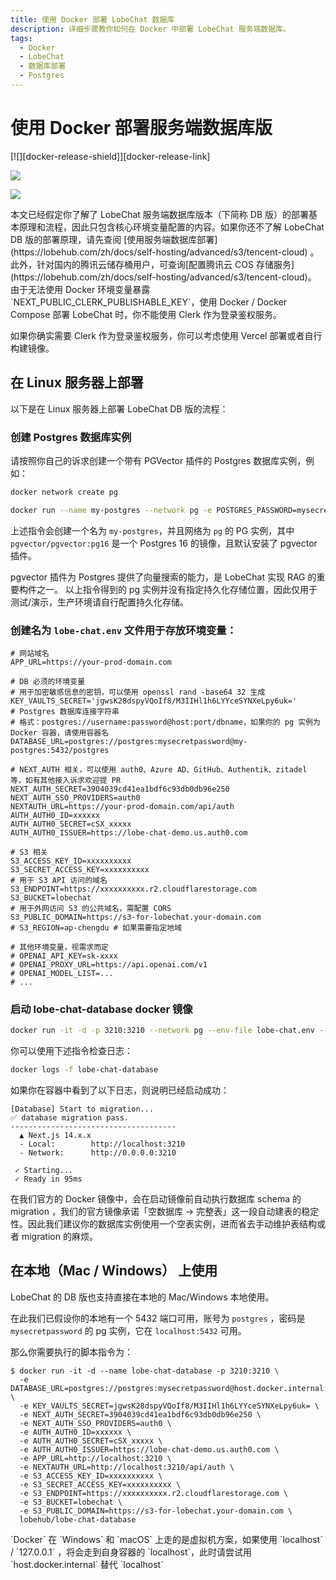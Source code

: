 ```yaml
---
title: 使用 Docker 部署 LobeChat 数据库
description: 详细步骤教你如何在 Docker 中部署 LobeChat 服务端数据库。
tags:
  - Docker
  - LobeChat
  - 数据库部署
  - Postgres
---
```


# 使用 Docker 部署服务端数据库版

<div style={{display:"flex", gap: 4}}>
  [![][docker-release-shield]][docker-release-link]

[![][docker-size-shield]][docker-size-link]

[![][docker-pulls-shield]][docker-pulls-link]

</div>

<Callout type="info">
  本文已经假定你了解了 LobeChat 服务端数据库版本（下简称 DB
  版）的部署基本原理和流程，因此只包含核心环境变量配置的内容。如果你还不了解 LobeChat DB
  版的部署原理，请先查阅 [使用服务端数据库部署](https://lobehub.com/zh/docs/self-hosting/advanced/s3/tencent-cloud) 。
  此外，针对国内的腾讯云储存桶用户，可查询[配置腾讯云 COS 存储服务](https://lobehub.com/zh/docs/self-hosting/advanced/s3/tencent-cloud)。
</Callout>

<Callout type="warning">
  由于无法使用 Docker 环境变量暴露 `NEXT_PUBLIC_CLERK_PUBLISHABLE_KEY`，使用 Docker / Docker Compose
  部署 LobeChat 时，你不能使用 Clerk 作为登录鉴权服务。

  如果你确实需要 Clerk 作为登录鉴权服务，你可以考虑使用 Vercel 部署或者自行构建镜像。
</Callout>

## 在 Linux 服务器上部署

以下是在 Linux 服务器上部署 LobeChat DB 版的流程：

<Steps>

### 创建 Postgres 数据库实例

请按照你自己的诉求创建一个带有 PGVector 插件的 Postgres 数据库实例，例如：

```sh
docker network create pg

docker run --name my-postgres --network pg -e POSTGRES_PASSWORD=mysecretpassword -p 5432:5432 -d pgvector/pgvector:pg16
```

上述指令会创建一个名为 `my-postgres`，并且网络为 `pg` 的 PG 实例，其中 `pgvector/pgvector:pg16` 是一个 Postgres 16 的镜像，且默认安装了 pgvector 插件。

<Callout type="info">
  pgvector 插件为 Postgres 提供了向量搜索的能力，是 LobeChat 实现 RAG 的重要构件之一。
</Callout>

<Callout type="warning">
  以上指令得到的 pg
  实例并没有指定持久化存储位置，因此仅用于测试/演示，生产环境请自行配置持久化存储。
</Callout>

### 创建名为 `lobe-chat.env` 文件用于存放环境变量：

```shell
# 网站域名
APP_URL=https://your-prod-domain.com

# DB 必须的环境变量
# 用于加密敏感信息的密钥，可以使用 openssl rand -base64 32 生成
KEY_VAULTS_SECRET='jgwsK28dspyVQoIf8/M3IIHl1h6LYYceSYNXeLpy6uk='
# Postgres 数据库连接字符串
# 格式：postgres://username:password@host:port/dbname，如果你的 pg 实例为 Docker 容器，请使用容器名
DATABASE_URL=postgres://postgres:mysecretpassword@my-postgres:5432/postgres

# NEXT_AUTH 相关，可以使用 auth0、Azure AD、GitHub、Authentik、zitadel 等，如有其他接入诉求欢迎提 PR
NEXT_AUTH_SECRET=3904039cd41ea1bdf6c93db0db96e250
NEXT_AUTH_SSO_PROVIDERS=auth0
NEXTAUTH_URL=https://your-prod-domain.com/api/auth
AUTH_AUTH0_ID=xxxxxx
AUTH_AUTH0_SECRET=cSX_xxxxx
AUTH_AUTH0_ISSUER=https://lobe-chat-demo.us.auth0.com

# S3 相关
S3_ACCESS_KEY_ID=xxxxxxxxxx
S3_SECRET_ACCESS_KEY=xxxxxxxxxx
# 用于 S3 API 访问的域名
S3_ENDPOINT=https://xxxxxxxxxx.r2.cloudflarestorage.com 
S3_BUCKET=lobechat
# 用于外网访问 S3 的公共域名，需配置 CORS
S3_PUBLIC_DOMAIN=https://s3-for-lobechat.your-domain.com 
# S3_REGION=ap-chengdu # 如果需要指定地域

# 其他环境变量，视需求而定
# OPENAI_API_KEY=sk-xxxx
# OPENAI_PROXY_URL=https://api.openai.com/v1
# OPENAI_MODEL_LIST=...
# ...
```

### 启动 lobe-chat-database docker 镜像

```sh
docker run -it -d -p 3210:3210 --network pg --env-file lobe-chat.env --name lobe-chat-database lobehub/lobe-chat-database
```

你可以使用下述指令检查日志：

```sh
docker logs -f lobe-chat-database
```

如果你在容器中看到了以下日志，则说明已经启动成功：

```log
[Database] Start to migration...
✅ database migration pass.
-------------------------------------
  ▲ Next.js 14.x.x
  - Local:        http://localhost:3210
  - Network:      http://0.0.0.0:3210

 ✓ Starting...
 ✓ Ready in 95ms
```

</Steps>

<Callout type="tip">
  在我们官方的 Docker 镜像中，会在启动镜像前自动执行数据库 schema 的 migration
  ，我们的官方镜像承诺「空数据库 ->
  完整表」这一段自动建表的稳定性。因此我们建议你的数据库实例使用一个空表实例，进而省去手动维护表结构或者
  migration 的麻烦。
</Callout>

## 在本地（Mac / Windows） 上使用

LobeChat 的 DB 版也支持直接在本地的 Mac/Windows 本地使用。

在此我们已假设你的本地有一个 5432 端口可用，账号为 `postgres` ，密码是 `mysecretpassword` 的 pg 实例，它在 `localhost:5432` 可用。

那么你需要执行的脚本指令为：

```shell
$ docker run -it -d --name lobe-chat-database -p 3210:3210 \
  -e DATABASE_URL=postgres://postgres:mysecretpassword@host.docker.internal:5432/postgres \
  -e KEY_VAULTS_SECRET=jgwsK28dspyVQoIf8/M3IIHl1h6LYYceSYNXeLpy6uk= \
  -e NEXT_AUTH_SECRET=3904039cd41ea1bdf6c93db0db96e250 \
  -e NEXT_AUTH_SSO_PROVIDERS=auth0 \
  -e AUTH_AUTH0_ID=xxxxxx \
  -e AUTH_AUTH0_SECRET=cSX_xxxxx \
  -e AUTH_AUTH0_ISSUER=https://lobe-chat-demo.us.auth0.com \
  -e APP_URL=http://localhost:3210 \
  -e NEXTAUTH_URL=http://localhost:3210/api/auth \
  -e S3_ACCESS_KEY_ID=xxxxxxxxxx \
  -e S3_SECRET_ACCESS_KEY=xxxxxxxxxx \
  -e S3_ENDPOINT=https://xxxxxxxxxx.r2.cloudflarestorage.com \
  -e S3_BUCKET=lobechat \
  -e S3_PUBLIC_DOMAIN=https://s3-for-lobechat.your-domain.com \
  lobehub/lobe-chat-database
```

<Callout type="tip">
  `Docker` 在 `Windows` 和 `macOS` 上走的是虚拟机方案，如果使用 `localhost` / `127.0.0.1`
  ，将会走到自身容器的 `localhost`，此时请尝试用 `host.docker.internal` 替代 `localhost`
</Callout>

[docker-pulls-link]: https://hub.docker.com/r/lobehub/lobe-chat-database
[docker-pulls-shield]: https://img.shields.io/docker/pulls/lobehub/lobe-chat-database?color=45cc11&labelColor=black&style=flat-square
[docker-release-link]: https://hub.docker.com/r/lobehub/lobe-chat-database
[docker-release-shield]: https://img.shields.io/docker/v/lobehub/lobe-chat-database?color=369eff&label=docker&labelColor=black&logo=docker&logoColor=white&style=flat-square
[docker-size-link]: https://hub.docker.com/r/lobehub/lobe-chat-database
[docker-size-shield]: https://img.shields.io/docker/image-size/lobehub/lobe-chat-database?color=369eff&labelColor=black&style=flat-square

